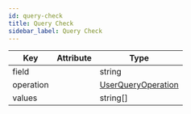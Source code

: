 ```yaml
---
id: query-check
title: Query Check
sidebar_label: Query Check
---
```


| Key       | Attribute | Type                                                |
| --------- | --------- | --------------------------------------------------- |
| field     |           | string                                              |
| operation |           | [UserQueryOperation](../enums/user-query-operation.mdx) |
| values    |           | string[]                                            |
